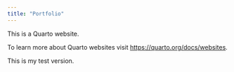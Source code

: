 ```yaml
---
title: "Portfolio"
---
```


This is a Quarto website.

To learn more about Quarto websites visit <https://quarto.org/docs/websites>.

This is my test version. 